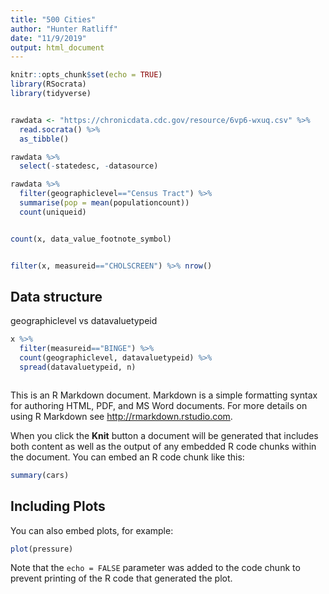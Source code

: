 ```yaml
---
title: "500 Cities"
author: "Hunter Ratliff"
date: "11/9/2019"
output: html_document
---
```


```r
knitr::opts_chunk$set(echo = TRUE)
library(RSocrata)
library(tidyverse)


rawdata <- "https://chronicdata.cdc.gov/resource/6vp6-wxuq.csv" %>% 
  read.socrata() %>%
  as_tibble()

rawdata %>%
  select(-statedesc, -datasource)

rawdata %>% 
  filter(geographiclevel=="Census Tract") %>%
  summarise(pop = mean(populationcount))
  count(uniqueid)


count(x, data_value_footnote_symbol)


filter(x, measureid=="CHOLSCREEN") %>% nrow()
```

## Data structure

geographiclevel vs datavaluetypeid

```r
x %>%
  filter(measureid=="BINGE") %>% 
  count(geographiclevel, datavaluetypeid) %>%
  spread(datavaluetypeid, n)
```

```r
```




This is an R Markdown document. Markdown is a simple formatting syntax for authoring HTML, PDF, and MS Word documents. For more details on using R Markdown see <http://rmarkdown.rstudio.com>.

When you click the **Knit** button a document will be generated that includes both content as well as the output of any embedded R code chunks within the document. You can embed an R code chunk like this:

```r
summary(cars)
```

## Including Plots

You can also embed plots, for example:

```r
plot(pressure)
```

Note that the `echo = FALSE` parameter was added to the code chunk to prevent printing of the R code that generated the plot.
